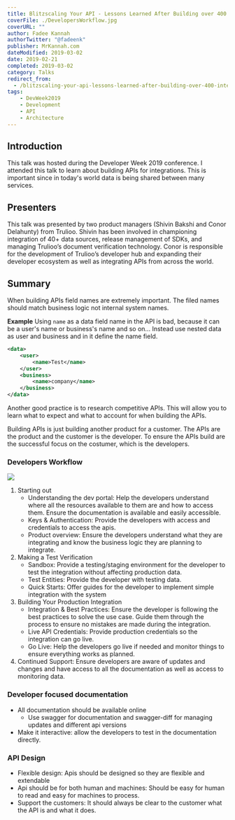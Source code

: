 ---
title: Blitzscaling Your API - Lessons Learned After Building over 400 Integrations
coverFile: ./DevelopersWorkflow.jpg
coverURL: ""
author: Fadee Kannah
authorTwitter: "@fadeenk"
publisher: MrKannah.com
dateModified: 2019-03-02
date: 2019-02-21
completed: 2019-03-02
category: Talks
redirect_from:
  - /blitzscaling-your-api-lessons-learned-after-building-over-400-integrations/
tags:
    - DevWeek2019
    - Development
    - API
    - Architecture
---

## Introduction

This talk was hosted during the Developer Week 2019 conference. I attended this talk to learn about building APIs for integrations. This is important since in today's world data is being shared between many services. 

## Presenters
This talk was presented by two product managers (Shivin Bakshi and Conor Delahunty) from Trulioo. Shivin has been involved in championing integration of 40+ data sources, release management of SDKs, and managing Trulioo’s document verification technology. Conor is responsible for the development of Trulioo’s developer hub and expanding their developer ecosystem as well as integrating APIs from across the world.


## Summary
When building APIs field names are extremely important. The filed names should match business logic not internal system names.

**Example**
Using `name` as a data field name in the API is bad, because it can be a user's name or business's name and so on... Instead use nested data as user and business and in it define the name field.

```xml
<data>
    <user>
        <name>Test</name>
    </user>
    <business>
        <name>company</name>
    </business>
</data>
```

Another good practice is to research competitive APIs. This will allow you to learn what to expect and what to account for when building the APIs. 

Building APIs is just building another product for a customer. The APIs are the product and the customer is the developer. To ensure the APIs build are the successful focus on the costumer, which is the developers.

### Developers Workflow
![](./DevelopersWorkflow.jpg)
1. Starting out
   - Understanding the dev portal: Help the developers understand where all the resources available to them are and how to access them. Ensure the documentation is available and easily accessible.
   - Keys & Authentication: Provide the developers with access and credentials to access the apis.
   - Product overview: Ensure the developers understand what they are integrating and know the business logic they are planning to integrate.
1. Making a Test Verification
   - Sandbox: Provide a testing/staging environment for the developer to test the integration without affecting production data.
   - Test Entities: Provide the developer with testing data.
   - Quick Starts: Offer guides for the developer to implement simple integration with the system
1. Building Your Production Integration
   - Integration & Best Practices: Ensure the developer is following the best practices to solve the use case. Guide them through the process to ensure no mistakes are made during the integration.
   - Live API Credentials: Provide production credentials so the integration can go live.
   - Go Live: Help the developers go live if needed and monitor things to ensure everything works as planned.
1. Continued Support: Ensure developers are aware of updates and changes and have access to all the documentation as well as access to monitoring data.

### Developer focused documentation
- All documentation should be available online
  - Use swagger for documentation and swagger-diff for managing updates and different api versions
- Make it interactive: allow the developers to test in the documentation directly.


### API Design
- Flexible design: Apis should be designed so they are flexible and extendable
- Api should be for both human and machines: Should be easy for human to read and easy for machines to process.
- Support the customers: It should always be clear to the customer what the API is and what it does. 
